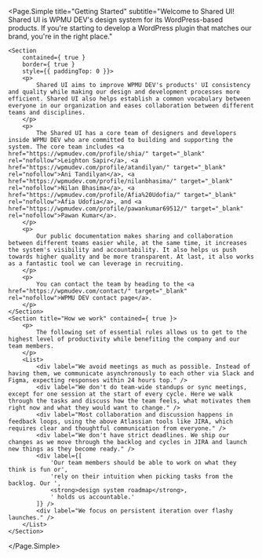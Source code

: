
<Meta title="SUI/Getting Started" />

<Page.Simple
	title="Getting Started"
	subtitle="Welcome to Shared UI! Shared UI is WPMU DEV's design system for its WordPress-based products. If you're starting to develop a WordPress plugin that matches our brand, you're in the right place."
>
	<Section
		contained={ true }
		border={ true }
		style={{ paddingTop: 0 }}>
		<p>
			Shared UI aims to improve WPMU DEV's products' UI consistency and quality while making our design and development processes more efficient. Shared UI also helps establish a common vocabulary between everyone in our organization and eases collaboration between different teams and disciplines.
		</p>
		<p>
			The Shared UI has a core team of designers and developers inside WPMU DEV who are committed to building and supporting the system. The core team includes <a href="https://wpmudev.com/profile/shia/" target="_blank" rel="nofollow">Leighton Sapir</a>, <a href="https://wpmudev.com/profile/atandilyan/" target="_blank" rel="nofollow">Ani Tandilyan</a>, <a href="https://wpmudev.com/profile/nilanbhasima/" target="_blank" rel="nofollow">Nilan Bhasima</a>, <a href="https://wpmudev.com/profile/Afia%20Udofia/" target="_blank" rel="nofollow">Afia Udofia</a>, and <a href="https://wpmudev.com/profile/pawankumar69512/" target="_blank" rel="nofollow">Pawan Kumar</a>.
		</p>
		<p>
			Our public documentation makes sharing and collaboration between different teams easier while, at the same time, it increases the system's visibility and accountability. It also helps us push towards higher quality and be more transparent. At last, it also works as a fantastic tool we can leverage in recruiting.
		</p>
		<p>
			You can contact the team by heading to the <a href="https://wpmudev.com/contact/" target="_blank" rel="nofollow">WPMU DEV contact page</a>.
		</p>
	</Section>
	<Section title="How we work" contained={ true }>
		<p>
			The following set of essential rules allows us to get to the highest level of productivity while benefiting the company and our team members.
		</p>
		<List>
			<div label="We avoid meetings as much as possible. Instead of having them, we communicate asynchronously to each other via Slack and Figma, expecting responses within 24 hours top." />
			<div label="We don't do team-wide standups or sync meetings, except for one session at the start of every cycle. Here we walk through the tasks and discuss how the team feels, what motivates them right now and what they would want to change." />
			<div label="Most collaboration and discussion happens in feedback loops, using the above Atlassian tools like JIRA, which requires clear and thoughtful communication from everyone." />
			<div label="We don't have strict deadlines. We ship our changes as we move through the backlog and cycles in JIRA and launch new things as they become ready." />
			<div label={[
				'Our team members should be able to work on what they think is fun or',
				'rely on their intuition when picking tasks from the backlog. Our ',
				<strong>design system roadmap</strong>,
				' holds us accountable.'
			]} />
			<div label="We focus on persistent iteration over flashy launches." />
		</List>
	</Section>
</Page.Simple>
